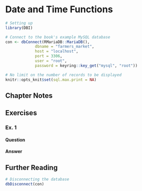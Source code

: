 # Date and Time Functions {#date_time}

```r
# Setting up 
library(DBI)

# Connect to the book's example MySQL database
con <- dbConnect(RMariaDB::MariaDB(), 
             dbname = "farmers_market", 
             host = "localhost", 
             port = 3306,
             user = "root",
             password = keyring::key_get("mysql", "root"))

# No limit on the number of records to be displayed
knitr::opts_knit$set(sql.max.print = NA)
```


## Chapter Notes


## Exercises

### Ex. 1 {-}

#### Question {-}


#### Answer {-}


## Further Reading {-}



```r
# Disconnecting the database
dbDisconnect(con)
```
